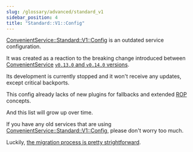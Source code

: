 ```yaml
---
slug: /glossary/advanced/standard_v1
sidebar_position: 4
title: "Standard::V1::Config"
---
```


[ConvenientService::Standard::V1::Config](https://github.com/marian13/convenient_service/blob/main/lib/convenient_service/service/configs/standard/v1.rb) is an outdated service configuration.

It was created as a reaction to the breaking change introduced between [ConvenientService](/) [`v0.13.0` and `v0.14.0` versions](https://github.com/marian13/convenient_service/commit/3125ee5b36e53223e25f744d83ee9959be9c2a36).

Its development is currently stopped and it won't receive any updates, except critical backports.

This config already lacks of new plugins for fallbacks and extended [ROP](https://fsharpforfunandprofit.com/rop) concepts.

And this list will grow up over time.

If you have any old services that are using [ConvenientService::Standard::V1::Config](https://github.com/marian13/convenient_service/blob/main/lib/convenient_service/service/configs/standard/v1.rb), please don't worry too much.

Luckily, [the migration process is pretty strightforward](/guides/advanced/how_to_migrate_from_standard_v1).
